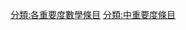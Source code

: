 {{catmore1|[[专题:数学|专题:数学]]}}
{{Articles by Importance|topic=数学|project=数学|format=TOC}}
{{emptycat}}

[[分類:各重要度數學條目|分類:各重要度數學條目]]
[[分類:中重要度條目|分類:中重要度條目]]